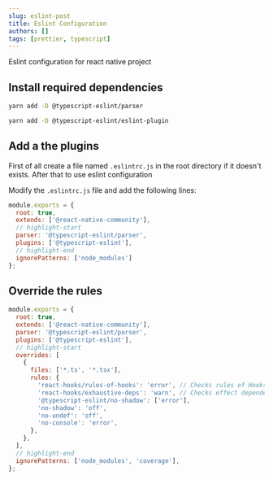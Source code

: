 ```yaml
---
slug: eslint-post
title: Eslint Configuration
authors: []
tags: [prettier, typescript]
---
```


Eslint configuration for react native project

## Install required dependencies

```bash
yarn add -D @typescript-eslint/parser
```

```bash
yarn add -D @typescript-eslint/eslint-plugin
```

## Add a the plugins

First of all create a file named `.eslintrc.js` in the root directory if it doesn't exists.
After that to use eslint configuration

Modify the `.eslintrc.js` file and add the following lines:

```js title=".eslintrc.js"
module.exports = {
  root: true,
  extends: ['@react-native-community'],
  // highlight-start
  parser: '@typescript-eslint/parser',
  plugins: ['@typescript-eslint'],
  // highlight-end
  ignorePatterns: ['node_modules']
};
```


## Override the rules

```js title=".eslintrc.js"
module.exports = {
  root: true,
  extends: ['@react-native-community'],
  parser: '@typescript-eslint/parser',
  plugins: ['@typescript-eslint'],
  // highlight-start
  overrides: [
    {
      files: ['*.ts', '*.tsx'],
      rules: {
        'react-hooks/rules-of-hooks': 'error', // Checks rules of Hooks
        'react-hooks/exhaustive-deps': 'warn', // Checks effect dependencies
        '@typescript-eslint/no-shadow': ['error'],
        'no-shadow': 'off',
        'no-undef': 'off',
        'no-console': 'error',
      },
    },
  ],
  // highlight-end
  ignorePatterns: ['node_modules', 'coverage'],
};
```
